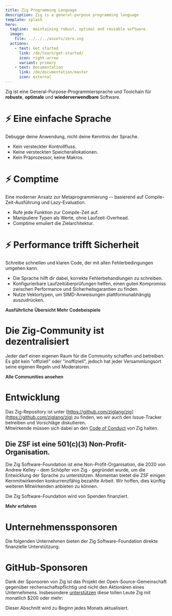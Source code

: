 ```yaml
---
title: Zig Programming Language
description: Zig is a general-purpose programming language
template: splash
hero:
  tagline:  maintaining robust, optimal and reusable software.
  image:
    file: ../../../assets/zero.svg
  actions:
    - text: Get started
      link: /de/learn/get-started/
      icon: right-arrow
      variant: primary
    - text: Documentation
      link: /de/documentation/master
      icon: external
---
```



Zig ist eine General-Purpose-Programmiersprache und Toolchain für **robuste**, **optimale** und **wiederverwendbare** Software.  





# ⚡ Eine einfache Sprache
Debugge deine Anwendung, nicht deine Kenntnis der Sprache.

- Kein versteckter Kontrollfluss.
- Keine versteckten Speicherallokationen.
- Kein Präprozessor, keine Makros. 

# ⚡ Comptime
Eine moderner Ansatz zur Metaprogrammierung -- basierend auf Compile-Zeit-Ausführung und Lazy-Evaluation.

- Rufe jede Funktion zur Compile-Zeit auf.
- Manipuliere Typen als Werte, ohne Laufzeit-Overhead.
- Comptime emuliert die Zielarchitektur.

# ⚡ Performance trifft Sicherheit
Schreibe schnellen und klaren Code, der mit allen Fehlerbedingungen umgehen kann.

- Die Sprache hilft dir dabei, korrekte Fehlerbehandlungen zu schreiben.
- Konfigurierbare Laufzeitüberprüfungen helfen, einen guten Kompromiss zwischen Performance und Sicherheitsgarantien zu finden.
- Nutze Vektortypen, um SIMD-Anweisungen plattformunabhängig auszudrücken.



<IndexUrl>
    <a href="learn/overview/" class="button" style="color:var(--sl-color-white);text-decoration:none;font-weight: 600;font-size: var(--sl-text-lg);">Ausführliche Übersicht</a>
</IndexUrl>


<IndexUrl>
    <a href="learn/samples/" class="button" style="color:var(--sl-color-white);text-decoration:none;font-weight: 600;font-size: var(--sl-text-lg);">Mehr Codebeispiele</a>
</IndexUrl>




















# Die Zig-Community ist dezentralisiert
Jeder darf einen eigenen Raum für die Community schaffen und betreiben.
Es gibt kein "offiziell" oder "inoffiziell", jedoch hat jeder Versammlungsort seine eigenen Regeln und Moderatoren.


<IndexUrl>
	<a href="https://github.com/ziglang/zig/wiki/Community" class="button" style="color:var(--sl-color-white);text-decoration:none;font-weight: 600;font-size: var(--sl-text-lg);">Alle Communities ansehen</a>
</IndexUrl>







# Entwicklung
Das Zig-Repository ist unter [https://github.com/ziglang/zig](https://github.com/ziglang/zig) zu finden, wo wir auch den Issue-Tracker betreiben und Vorschläge diskutieren.  
Mitwirkende müssen sich dabei an den [Code of Conduct](https://github.com/ziglang/zig/blob/master/.github/CODE_OF_CONDUCT.md) von Zig halten.










## Die ZSF ist eine 501(c)(3) Non-Profit-Organisation.

Die Zig Software-Foundation ist eine Non-Profit-Organisation, die 2020 von Andrew Kelley - dem Schöpfer von Zig - gegründet wurde, um die Entwicklung der Sprache zu unterstützen. Momentan bietet die ZSF einigen Kernmitwirkenden konkurrenzfähig bezahlte Arbeit. Wir hoffen, dies künftig weiteren Mitwirkenden anbieten zu können.

Die Zig Software-Foundation wird von Spenden finanziert.

<IndexUrl>
	<a href="zsf/" class="button" style="color:var(--sl-color-white);text-decoration:none;font-weight: 600;font-size: var(--sl-text-lg);">Mehr erfahren</a>
</IndexUrl>





# Unternehmenssponsoren
Die folgenden Unternehmen bieten der Zig Software-Foundation direkte finanzielle Unterstützung.

<MonetarySponsorLogos/>

# GitHub-Sponsoren
Dank der Sponsoren von Zig ist das Projekt der Open-Source-Gemeinschaft gegenüber rechenschaftspflichtig und nicht den Aktionären eines Unternehmens. Insbesondere [unterstützen](zsf/) diese tollen Leute Zig mit monatlich $200 oder mehr:

<GithubSponsors/>

Dieser Abschnitt wird zu Beginn jedes Monats aktualisiert.






